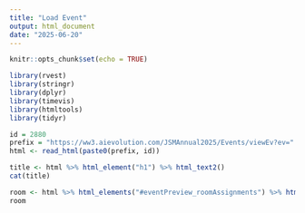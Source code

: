 ```yaml
---
title: "Load Event"
output: html_document
date: "2025-06-20"
---
```


```r
knitr::opts_chunk$set(echo = TRUE)
```

```r
library(rvest)
library(stringr)
library(dplyr)
library(timevis)
library(htmltools)
library(tidyr)
```

```r
id = 2880
prefix = "https://ww3.aievolution.com/JSMAnnual2025/Events/viewEv?ev="
html <- read_html(paste0(prefix, id))
```

```r
title <- html %>% html_element("h1") %>% html_text2()
cat(title)
```

```r
room <- html %>% html_elements("#eventPreview_roomAssignments") %>% html_text2()
room
```

